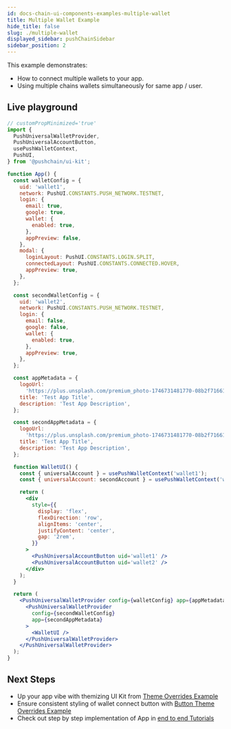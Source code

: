 ```yaml
---
id: docs-chain-ui-components-examples-multiple-wallet
title: Multiple Wallet Example
hide_title: false
slug: ./multiple-wallet
displayed_sidebar: pushChainSidebar
sidebar_position: 2
---
```


<head>
  <title>{`Multiple Wallets Example | Customizations | UI Kit | Push Chain Docs`}</title>
</head>

<!-- Content Start -->

This example demonstrates:
- How to connect multiple wallets to your app.
- Using multiple chains wallets simultaneously for same app / user.

## Live playground

```jsx live
// customPropMinimized='true'
import {
  PushUniversalWalletProvider,
  PushUniversalAccountButton,
  usePushWalletContext,
  PushUI,
} from '@pushchain/ui-kit';

function App() {
  const walletConfig = {
    uid: 'wallet1',
    network: PushUI.CONSTANTS.PUSH_NETWORK.TESTNET,
    login: {
      email: true,
      google: true,
      wallet: {
        enabled: true,
      },
      appPreview: false,
    },
    modal: {
      loginLayout: PushUI.CONSTANTS.LOGIN.SPLIT,
      connectedLayout: PushUI.CONSTANTS.CONNECTED.HOVER,
      appPreview: true,
    },
  };

  const secondWalletConfig = {
    uid: 'wallet2',
    network: PushUI.CONSTANTS.PUSH_NETWORK.TESTNET,
    login: {
      email: false,
      google: false,
      wallet: {
        enabled: true,
      },
      appPreview: true,
    },
  };

  const appMetadata = {
    logoUrl:
      'https://plus.unsplash.com/premium_photo-1746731481770-08b2f71661d0?q=80&w=2671&auto=format&fit=crop&ixlib=rb-4.1.0&ixid=M3wxMjA3fDB8MHxwaG90by1wYWdlfHx8fGVufDB8fHx8fA%3D%3D',
    title: 'Test App Title',
    description: 'Test App Description',
  };

  const secondAppMetadata = {
    logoUrl:
      'https://plus.unsplash.com/premium_photo-1746731481770-08b2f71661d0?q=80&w=2671&auto=format&fit=crop&ixlib=rb-4.1.0&ixid=M3wxMjA3fDB8MHxwaG90by1wYWdlfHx8fGVufDB8fHx8fA%3D%3D',
    title: 'Test App Title',
    description: 'Test App Description',
  };

  function WalletUI() {
    const { universalAccount } = usePushWalletContext('wallet1');
    const { universalAccount: secondAccount } = usePushWalletContext('wallet2');

    return (
      <div
        style={{
          display: 'flex',
          flexDirection: 'row',
          alignItems: 'center',
          justifyContent: 'center',
          gap: '2rem',
        }}
      >
        <PushUniversalAccountButton uid='wallet1' />
        <PushUniversalAccountButton uid='wallet2' />
      </div>
    );
  }

  return (
    <PushUniversalWalletProvider config={walletConfig} app={appMetadata}>
      <PushUniversalWalletProvider
        config={secondWalletConfig}
        app={secondAppMetadata}
      >
        <WalletUI />
      </PushUniversalWalletProvider>
    </PushUniversalWalletProvider>
  );
}
```

## Next Steps
- Up your app vibe with themizing UI Kit from [Theme Overrides Example](/docs/chain/ui-kit/advanced/theme-overrides-example)
- Ensure consistent styling of wallet connect button with [Button Theme Overrides Example](/docs/chain/ui-kit/advanced/button-theme-overrides-example)
- Check out step by step implementation of App in [end to end Tutorials](/docs/chain/end-to-end-tutorials)
